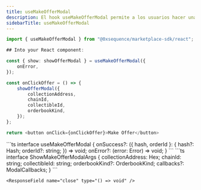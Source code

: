 ```yaml
---
title: useMakeOfferModal
description: El hook useMakeOfferModal permite a los usuarios hacer una oferta por un NFT. Facilita la creación y el envío de ofertas dentro del Marketplace.
sidebarTitle: useMakeOfferModal
---
```


```ts
import { useMakeOfferModal } from "@0xsequence/marketplace-sdk/react";

## Into your React component:

const { show: showOfferModal } = useMakeOfferModal({
	onError,
});

const onClickOffer = () => {
	showOfferModal({
		collectionAddress,
		chainId,
		collectibleId,
		orderbookKind,
	});
};

return <button onClick={onClickOffer}>Make Offer</button>
```

<ResponseField name="useMakeOfferModal">
  <ResponseField name="* params" />

  <Expandable>
    ```ts
    interface useMakeOfferModal {
    	onSuccess?: ({ hash, orderId }: {
    			hash?: Hash;
    			orderId?: string;
    	}) => void;
    	onError?: (error: Error) => void;
    }
    ```
  </Expandable>

  <ResponseField name="* return properties" />

  <Expandable>
    <ResponseField name="show" type="(args: ShowMakeOfferModalArgs) => void">
      ```ts
      interface ShowMakeOfferModalArgs {
      	collectionAddress: Hex;
      	chainId: string;
      	collectibleId: string;
      	orderbookKind?: OrderbookKind;
      	callbacks?: ModalCallbacks;
      }
      ```
    </ResponseField>

    <ResponseField name="close" type="() => void" />
  </Expandable>
</ResponseField>
